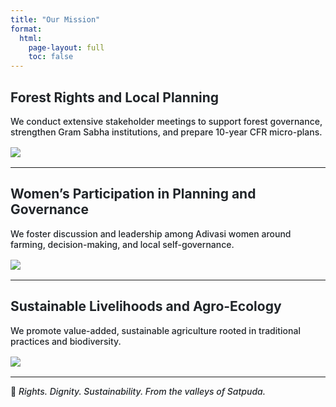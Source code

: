 ---
title: "Our Mission"
format:
  html:
    page-layout: full
    toc: false
---
<div style="color:#212529; font-weight:500">
## Forest Rights and Local Planning

We conduct extensive stakeholder meetings to support forest governance, strengthen Gram Sabha institutions, and prepare 10-year CFR micro-plans.

<img src="cfr stakeholder meeting.JPG" style="max-width: 100%; height: auto; display: block; margin: 1rem auto;" />

---

## Women's Participation in Planning and Governance

We foster discussion and leadership among Adivasi women around farming, decision-making, and local self-governance.

<img src="women discission group.jpg" style="max-width: 100%; height: auto; display: block; margin: 1rem auto;" />

---

## Sustainable Livelihoods and Agro-Ecology

We promote value-added, sustainable agriculture rooted in traditional practices and biodiversity.

<img src="man holding turmeric.jpg" style="max-width: 100%; height: auto; display: block; margin: 1rem auto;" />

---

🌱 *Rights. Dignity. Sustainability. From the valleys of Satpuda.*
